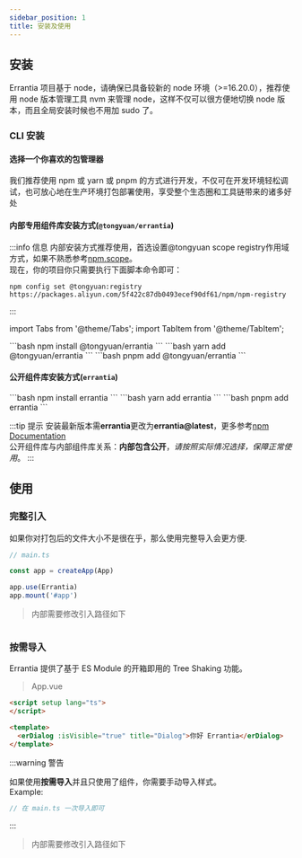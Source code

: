 ```yaml
---
sidebar_position: 1
title: 安装及使用
---
```

## 安装
Errantia 项目基于 node，请确保已具备较新的 node 环境（>=16.20.0），推荐使用 node 版本管理工具 nvm 来管理 node，这样不仅可以很方便地切换 node 版本，而且全局安装时候也不用加 sudo 了。

### CLI 安装

#### 选择一个你喜欢的包管理器
我们推荐使用 npm 或 yarn 或 pnpm 的方式进行开发，不仅可在开发环境轻松调试，也可放心地在生产环境打包部署使用，享受整个生态圈和工具链带来的诸多好处
<!-- ```bash
# 选择一个你喜欢的包管理器

# NPM
npm install errantia

# Yarn
yarn add errantia

# pnpm
pnpm add errantia
``` -->

#### 内部专用组件库安装方式(`@tongyuan/errantia`)
:::info 信息
内部安装方式推荐使用，首选设置@tongyuan scope registry作用域方式，如果不熟悉参考[npm.scope](https://docs.npmjs.com/cli/v10/using-npm/scope)。  
现在，你的项目你只需要执行下面脚本命令即可：  
```shell
npm config set @tongyuan:registry https://packages.aliyun.com/5f422c87db0493ecef90df61/npm/npm-registry
```
:::

import Tabs from '@theme/Tabs';
import TabItem from '@theme/TabItem';

<Tabs>
  <TabItem value="npm" label="npm" default>
   ```bash
   npm install @tongyuan/errantia
   ```
  </TabItem>
  <TabItem value="yarn" label="yarn">
  ```bash
  yarn add @tongyuan/errantia
  ```
  </TabItem>
  <TabItem value="pnpm" label="pnpm">
  ```bash
  pnpm add @tongyuan/errantia
  ```
  </TabItem>
</Tabs>

#### 公开组件库安装方式(`errantia`)

<Tabs>
  <TabItem value="npm" label="npm" default>
   ```bash
   npm install errantia
   ```
  </TabItem>
  <TabItem value="yarn" label="yarn">
  ```bash
  yarn add errantia
  ```
  </TabItem>
  <TabItem value="pnpm" label="pnpm">
  ```bash
  pnpm add errantia
  ```
  </TabItem>
</Tabs>

:::tip 提示
安装最新版本需**errantia**更改为**errantia@latest**，更多参考[npm Documentation](https://docs.npmjs.com/about-npm)    
公开组件库与内部组件库关系：**内部包含公开**，*请按照实际情况选择，保障正常使用*。
:::

## 使用
### 完整引入
如果你对打包后的文件大小不是很在乎，那么使用完整导入会更方便.
```ts
// main.ts

const app = createApp(App)

app.use(Errantia)
app.mount('#app')
```
> 内部需要修改引入路径如下
 ```js
 ```
### 按需导入
Errantia 提供了基于 ES Module 的开箱即用的 Tree Shaking 功能。
>App.vue
```html
<script setup lang="ts">
</script>

<template>
  <erDialog :isVisible="true" title="Dialog">你好 Errantia</erDialog>
</template>
```
:::warning 警告

如果使用**按需导入**并且只使用了组件，你需要手动导入样式。  
Example:

```ts
// 在 main.ts 一次导入即可
```
:::
> 内部需要修改引入路径如下
 ```js
 ```

